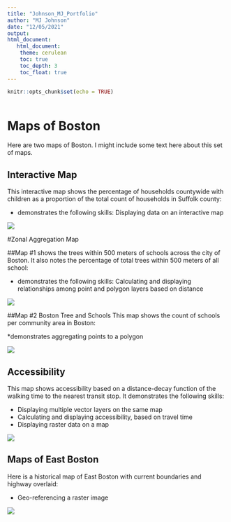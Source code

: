 ```yaml
---
title: "Johnson_MJ_Portfolio"
author: "MJ Johnson"
date: "12/05/2021"
output:
html_document:
   html_document:
    theme: cerulean
    toc: true
    toc_depth: 3
    toc_float: true
---
```


```r
knitr::opts_chunk$set(echo = TRUE)
```
```r

```

# Maps of Boston
Here are two maps of Boston. I might include some text here about this set of maps.

## Interactive Map
This interactive map shows the percentage of households countywide with children as a proportion of the total count of households in Suffolk county:

* demonstrates the following skills: Displaying data on an interactive map

[![](images/interactive_thumbnail.png)](web_resources/interactivemap_Suffolk_families_children.html){target="_blank"}

#Zonal Aggregation Map

##Map #1  shows the trees within 500 meters of schools across the city of Boston. It also notes the percentage of total trees within 500 meters of all school: 

* demonstrates the following skills: Calculating and displaying relationships among point and polygon layers based on distance

[![](images/tree_cover_school.png)](PDF/tree_cover_school.pdf){target="_blank"}

##Map #2 Boston Tree and Schools
This map shows the count of schools per community area in Boston:

*demonstrates aggregating points to a polygon

[![](images/school_concentration.png)](https://github.com/michaeljohnson8971/portfolio_examples/blob/main/images/school_concentration.png){target="_blank"}

## Accessibility
This map shows accessibility based on a distance-decay function of the walking time to the nearest transit stop. It demonstrates the following skills:

* Displaying multiple vector layers on the same map
* Calculating and displaying accessibility, based on travel time
* Displaying raster data on a map

[![](images/Chicago_transit.png)](https://michaeljohnson8971.github.io/portfolio_examples/PDF/chicago_transit.pdf){target="_blank"}

## Maps of East Boston
Here is a  historical map of East Boston with current boundaries and highway overlaid:

* Geo-referencing a raster image

[![](images/Map_clean_MJ.jpg)](https://michaeljohnson8971.github.io/portfolio_examples/PDF/Map.pdf){target="_blank"}


